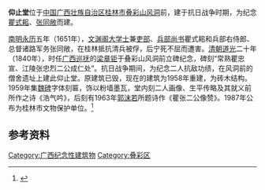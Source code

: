 {{文物保护单位
| 级别 = 市县级
| 省名 = 广西壮族自治区
| 市/县名 = 桂林市
| 图片 = 
| 名称 = 仰止堂
| 编号 = 
| 分类 = 近现代重要史迹及代表性建筑
| 时代 = [[中華民國|民国]]<br>1958年重建
| 所在 = [[桂林市|桂林市]][[叠彩区|叠彩区]]
| 登录 = 1987年
}}
'''仰止堂'''位于[[中国|中国]][[广西壮族自治区|广西壮族自治区]][[桂林市|桂林市]][[叠彩山|叠彩山]][[风洞|风洞]]前，建于抗日战争时期，为纪念[[瞿式耜|瞿式耜]]、[[张同敞|张同敞]]而建。

[[南明|南明]][[永曆_(南明)|永历]]五年（1651年），[[文渊阁大学士|文渊阁大学士]]兼[[吏部尚书|吏部]]、[[兵部尚书|兵部尚书]]瞿式耜和兵部右侍郎、总督诸路军务张同敞，在桂林抵抗清兵被俘，后宁死不屈而遭害。[[清朝|清朝]][[道光|道光]]二十年（1840年），时任[[广西巡抚|广西巡抚]]的[[梁章钜|梁章钜]]于叠彩山风洞前立碑纪念，碑刻“常熟瞿忠宣、江陵张忠烈二公成仁处”。抗日战争期间，为纪念二人抗敌功绩，在风洞前的僧舍遗址上建此仰止堂。原建筑已毁，现在的建筑为1958年重建，为砖木结构。1959年集[[魏碑|魏碑]]字体刻匾，饰以粉墙墨瓦，堂内刻二人画像、生平传略及其就义前所作之诗《浩气吟》，后刻有1963年[[郭沫若|郭沫若]]所题诗作《瞿张二公像赞》。1987年公布为桂林市文物保护单位。<ref>{{Cite web |url=http://www.gxdqw.com/bin/mse.exe?seachword=&K=b&A=10&rec=214&run=13 |title=桂林市志·文物志·第二章 古建筑·第三节 寺庙塔堂 |accessdate=2012-03-03 |archive-date=2016-03-04 |archive-url=https://web.archive.org/web/20160304133218/http://www.gxdqw.com/bin/mse.exe?seachword=&K=b&A=10&rec=214&run=13 |dead-url=yes }}</ref>

==参考资料==
{{Reflist|2}}

[[Category:广西纪念性建筑物|Category:广西纪念性建筑物]]
[[Category:叠彩区|Category:叠彩区]]